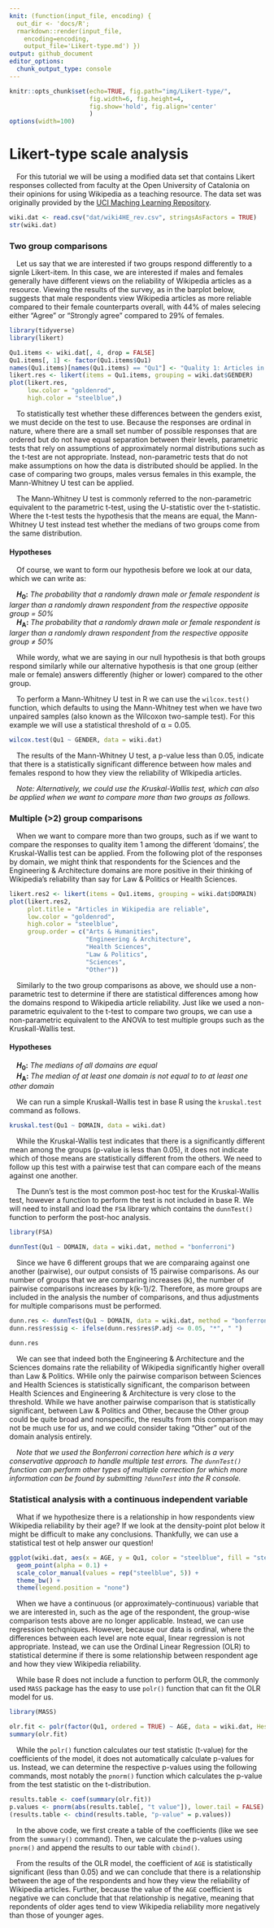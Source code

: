 ```yaml
---
knit: (function(input_file, encoding) {
  out_dir <- 'docs/R';
  rmarkdown::render(input_file,
    encoding=encoding,
    output_file='Likert-type.md') })
output: github_document
editor_options:
  chunk_output_type: console
---
```

  
```r
knitr::opts_chunk$set(echo=TRUE, fig.path="img/Likert-type/",
                      fig.width=6, fig.height=4,
                      fig.show='hold', fig.align='center'
                      )
options(width=100)
```

# Likert-type scale analysis

&emsp;For this tutorial we will be using a modified data set that contains Likert responses collected from faculty at the Open University of Catalonia on their opinions for using Wikipedia as a teaching resource.  The data set was originally provided by the [UCI Maching Learning Repository](https://archive.ics.uci.edu/ml/datasets/wiki4he).

```r
wiki.dat <- read.csv("dat/wiki4HE_rev.csv", stringsAsFactors = TRUE)
str(wiki.dat)
```

### Two group comparisons 

&emsp;Let us say that we are interested if two groups respond differently to a signle Likert-item.  In this case, we are interested if males and females generally have different views on the reliability of Wikipedia articles as a resource.  Viewing the results of the survey, as in the barplot below, suggests that male respondents view Wikipedia articles as more reliable compared to their female counterparts overall, with 44% of males selecing either "Agree" or "Strongly agree" compared to 29% of females.

```r
library(tidyverse)
library(likert)

Qu1.items <- wiki.dat[, 4, drop = FALSE]
Qu1.items[, 1] <- factor(Qu1.items$Qu1)
names(Qu1.items)[names(Qu1.items) == "Qu1"] <- "Quality 1: Articles in Wikipedia are reliable"
likert.res <- likert(items = Qu1.items, grouping = wiki.dat$GENDER)
plot(likert.res,
     low.color = "goldenrod",
     high.color = "steelblue",)
```

&emsp;To statistically test whether these differences between the genders exist, we must decide on the test to use.  Because the responses are ordinal in nature, where there are a small set number of possible responses that are ordered but do not have equal separation between their levels, parametric tests that rely on assumptions of approximately normal distributions such as the t-test are not appropriate.  Instead, non-parametric tests that do not make assumptions on how the data is distributed should be applied.  In the case of comparing two groups, males versus females in this example, the Mann-Whitney U test can be applied.

&emsp;The Mann-Whitney U test is commonly referred to the non-parametric equivalent to the parametric t-test, using the U-statistic over the t-statistic.  Where the t-test tests the hypothesis that the means are equal, the Mann-Whitney U test instead test whether the medians of two groups come from the same distribution.

#### Hypotheses

&emsp;Of course, we want to form our hypothesis before we look at our data, which we can write as:

&emsp;<b><i>H</i><sub>0</sub>:<i></b> The probability that a randomly drawn male or female respondent is larger than a randomly drawn respondent from the respective opposite group = 50%</i>  
&emsp;<b><i>H</i><sub>A</sub>:<i></b> The probability that a randomly drawn male or female respondent is larger than a randomly drawn respondent from the respective opposite group &ne; 50%</i>

&emsp;While wordy, what we are saying in our null hypothesis is that both groups respond similarly while our alternative hypothesis is that one group (either male or female) answers differently (higher or lower) compared to the other group.

&emsp;To perform a Mann-Whitney U test in R we can use the `wilcox.test()` function, which defaults to using the Mann-Whitney test when we have two unpaired samples (also known as the Wilcoxon two-sample test).  For this example we will use a statistical threshold of &alpha; = 0.05.

```r
wilcox.test(Qu1 ~ GENDER, data = wiki.dat)
```

&emsp;The results of the Mann-Whitney U test, a p-value less than 0.05, indicate that there is a statistically significant difference between how males and females respond to how they view the reliability of WIkipedia articles.

&emsp;*Note: Alternatively, we could use the Kruskal-Wallis test, which can also be applied when we want to compare more than two groups as follows.*

### Multiple (>2) group comparisons

&emsp;When we want to compare more than two groups, such as if we want to compare the responses to quality item 1 among the different 'domains', the Kruskal-Wallis test can be applied.  From the following plot of the responses by domain, we might think that respondents for the Sciences and the Engineering & Architecture domains are more positive in their thinking of Wikipedia's reliability than say for Law & Politics or Health Sciences.

```r
likert.res2 <- likert(items = Qu1.items, grouping = wiki.dat$DOMAIN)
plot(likert.res2,
     plot.title = "Articles in Wikipedia are reliable",
     low.color = "goldenrod",
     high.color = "steelblue",
     group.order = c("Arts & Humanities",
                     "Engineering & Architecture",
                     "Health Sciences",
                     "Law & Politics",
                     "Sciences",
                     "Other"))
```

&emsp;Similarly to the two group comparisons as above, we should use a non-parametric test to determine if there are statistical differences among how the domains respond to Wikipedia article reliability.  Just like we used a non-parametric equivalent to the t-test to compare two groups, we can use a non-parametric equivalent to the ANOVA to test multiple groups such as the Kruskall-Wallis test.

#### Hypotheses

&emsp;<b><i>H</i><sub>0</sub>:<i></b> The medians of all domains are equal</i>  
&emsp;<b><i>H</i><sub>A</sub>:<i></b> The median of at least one domain is not equal to to at least one other domain</i>

&emsp;We can run a simple Kruskall-Wallis test in base R using the `kruskal.test` command as follows.

```r
kruskal.test(Qu1 ~ DOMAIN, data = wiki.dat)
```

&emsp;While the Kruskal-Wallis test indicates that there is a significantly different mean among the groups (p-value is less than 0.05), it does not indicate which of those means are statistically different from the others.  We need to follow up this test with a pairwise test that can compare each of the means against one another.

&emsp;The Dunn's test is the most common post-hoc test for the Kruskal-Wallis test, however a function to perform the test is not included in base R.  We will need to install and load the `FSA` library which contains the `dunnTest()` function to perform the post-hoc analysis.

```r
library(FSA)

dunnTest(Qu1 ~ DOMAIN, data = wiki.dat, method = "bonferroni")
```

&emsp;Since we have 6 different groups that we are comparaing against one another (pairwise), our output consists of 15 pairwise comparisons.  As our number of groups that we are comparing increases (k), the number of pairwise comparisons increases by k(k-1)/2.  Therefore, as more groups are included in the analysis the number of comparisons, and thus adjustments for multiple comparisons must be performed.

```r
dunn.res <- dunnTest(Qu1 ~ DOMAIN, data = wiki.dat, method = "bonferroni")
dunn.res$res$sig <- ifelse(dunn.res$res$P.adj <= 0.05, "*", " ")

dunn.res
```

&emsp;We can see that indeed both the Engineering & Architecture and the Sciences domains rate the reliability of Wikipedia significantly higher overall than Law & Politics.  WHile only the pairwise comparison between Sciences and Health Sciences is statistically significant, the comparison between Health Sciences and Engineering & Architecture is very close to the threshold.  While we have another pairwise comparison that is statistically significant, between Law & Politics and Other, because the Other group could be quite broad and nonspecific, the results from this comparison may not be much use for us, and we could consider taking "Other" out of the domain analysis entirely.

&emsp;*Note that we used the Bonferroni correction here which is a very conservative approach to handle multiple test errors.  The `dunnTest()` function can perform other types of multiple correction for which more information can be found by submitting `?dunnTest` into the R console.*

### Statistical analysis with a continuous independent variable

&emsp;What if we hypothesize there is a relationship in how respondents view Wikipedia reliability by their age?  If we look at the density-point plot below it might be difficult to make any conclusions.  Thankfully, we can use a statistical test ot help answer our question!

```r
ggplot(wiki.dat, aes(x = AGE, y = Qu1, color = "steelblue", fill = "steelblue")) +
  geom_point(alpha = 0.1) +
  scale_color_manual(values = rep("steelblue", 5)) +
  theme_bw() +
  theme(legend.position = "none")
```

&emsp;When we have a continuous (or approximately-continuous) variable that we are interested in, such as the age of the respondent, the group-wise comparison tests above are no longer applicable.  Instead, we can use regression techqniques.  However, because our data is ordinal, where the differences between each level are note equal, linear regression is not appropriate.  Instead, we can use the Ordinal Linear Regression (OLR) to statistical determine if there is some relationship between respondent age and how they view Wikipedia reliability.

&emsp;While base R does not include a function to perform OLR, the commonly used `MASS` package has the easy to use `polr()` function that can fit the OLR model for us.

```r
library(MASS)

olr.fit <- polr(factor(Qu1, ordered = TRUE) ~ AGE, data = wiki.dat, Hess = TRUE)
summary(olr.fit)
```

&emsp;While the `polr()` function calculates our test statistic (t-value) for the coefficients of the model, it does not automatically calculate p-values for us.  Instead, we can determine the respective p-values using the following commands, most notably the `pnorm()` function which calculates the p-value from the test statistic on the t-distribution.

```r
results.table <- coef(summary(olr.fit))
p.values <- pnorm(abs(results.table[, "t value"]), lower.tail = FALSE) * 2
(results.table <- cbind(results.table, "p-value" = p.values))
```

&emsp;In the above code, we first create a table of the coefficients (like we see from the `summary()` command).  Then, we calculate the p-values using `pnorm()` and append the results to our table with `cbind()`.

&emsp;From the results of the OLR model, the coefficient of `AGE` is statistically significant (less than 0.05) and we can conclude that there is a relationship between the age of the respondents and how they view the reliability of Wikipedia articles.  Further, because the value of the `AGE` coefficient is negative we can conclude that that relationship is negative, meaning that repondents of older ages tend to view Wikipedia reliability more negatively than those of younger ages.




